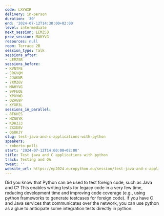 ```yaml
---
code: LXYWXR
delivery: in-person
duration: '30'
end: '2024-07-12T14:30:00+02:00'
level: intermediate
next_session: LEMZSB
prev_session: MAHYVG
resources: null
room: Terrace 2B
session_type: Talk
sessions_after:
- LEMZSB
sessions_before:
- KVNTFE
- JRGVQM
- JJAKNR
- 7XMZGV
- MAHYVG
- 9VFEQE
- XPXYWD
- QZAG8P
- XYXR3L
sessions_in_parallel:
- 8FKHES
- HZSGYK
- KDH3J3
- ZXXDBV
- QS8KJY
slug: test-java-and-c-applications-with-python
speakers:
- roberto-polli
start: '2024-07-12T14:00:00+02:00'
title: Test java and C applications with python
track: Testing and QA
tweet: ''
website_url: https://ep2024.europython.eu/session/test-java-and-c-applications-with-python
---
```


Did you know that Python can be used to test foreign code, such as Java and C?
This enables writing tests for legacy code in a very few time, reducing development time and improving code coverage (e.g., using python frameworks to generate testcases for foreign code).
If you have C and Java services that communicates over the network, you can use python as a glue to anticipate some integration tests directly in python.
